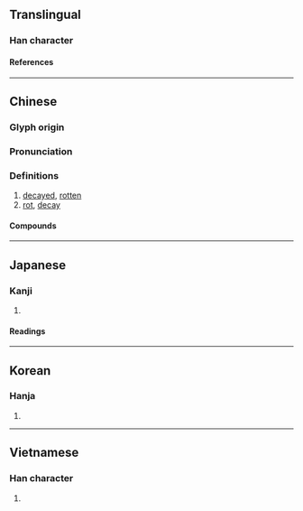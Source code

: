 {{character info/new}}
==Translingual==

===Han character===
{{Han char|rn=75|rad=木|as=02|sn=6|four=41927|canj=DMVS|ids=⿰木丂}}

====References====
{{Han ref|kx=0510.160|dkj=14439|dj=0894.140|hdz=21153.040|uh=673D}}

----

==Chinese==
{{zh-forms}}

===Glyph origin===
{{Han etym}}

===Pronunciation===
{{zh-pron
|m=xiǔ
|c=jau2,nau2,nau5
|c_note=nau2 - common variant
|h=gd=hiu1
|mn=qz,tw,xm,zz:hiú
|mn-t=hiun2/hiu2
|mc=y
|oc=y
|ma=
|cat=a,n
}}

===Definitions===
{{zh-hanzi}}

# [[decayed]], [[rotten]]
# [[rot]], [[decay]]

====Compounds====
{{zh-der|不朽|並垂不朽|名垂不朽|名傳不朽|年朽|三不朽|奔車朽索|九朽一罷|枯莖朽骨|拉朽|朽壤|死而不朽|歿而不朽|朽木糞土|朽爛|朽木死灰|枯朽|朽敗|朽株枯木|摧枯拉朽|戶樞不朽|朽木不雕|拉朽摧枯|根朽枝枯|朽木之才|沒而不朽|朽壞|朽邁|朽木|死且不朽|朽木糞牆|永存不朽|枯木朽株|歿而無朽|樗朽之材|永垂不朽|朽木蟲|朽蠹|朽棘不彫|生枯起朽|永傳不朽|木朽不雕|貫朽粟紅|紅腐貫朽|腐朽|粟陳貫朽|貫朽粟陳|老朽無用|貫朽粟腐|老朽|薄田朽屋|貫朽|衰朽|粟紅貫朽|鏤冰雕朽}}

----

==Japanese==

===Kanji===
{{ja-kanji|grade=c|rs=木02}}

# {{defn|lang=ja|sort=木02}}

====Readings====
{{ja-readings
|goon=く
|kanon=きゅう
|kun=く-ちる
}}

----

==Korean==

===Hanja===
{{ko-hanja|후}}

# {{defn|lang=ko|sort=木02}}

----

==Vietnamese==

===Han character===
{{vi-readings|rs=木02|reading=hủ}}

# {{defn|lang=vi|sort=木02}}